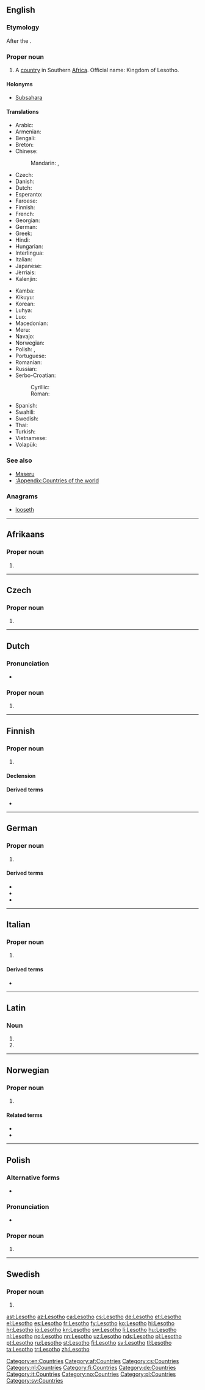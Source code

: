==English==
{{wikipedia}}

===Etymology===
After the {{w|Sotho|Sotho people}}.

===Proper noun===
{{en-proper noun}}

# A [[country]] in Southern [[Africa]]. Official name: Kingdom of Lesotho.

====Holonyms====
*[[Subsahara]]

====Translations====
{{trans-top|country in Southern Africa}}
* Arabic: {{t|ar|ليسوتو|m|tr=lisuutu}}
* Armenian: {{t|hy|Լեսոթո|tr=Lesot'o}}
* Bengali: {{t|bn|লেসোথো|tr=lesotho}}
* Breton: {{t|br|Lesotho}}
* Chinese:
*: Mandarin: {{t|cmn|萊索托|sc=Hani}}, {{t+|cmn|莱索托|tr=Láisuǒtuō|sc=Hani}}
* Czech: {{t+|cs|Lesotho|n}}
* Danish: {{t|da|Lesotho}}
* Dutch: {{t+|nl|Lesotho}}
* Esperanto: {{t|eo|Lesoto}}
* Faroese: {{t|fo|Lesoto|n}}
* Finnish: {{t+|fi|Lesotho}}
* French: {{t+|fr|Lesotho|m}}
* Georgian: {{t|ka|ლესოთო|sc=Geor}}
* German: {{t+|de|Lesotho}}
* Greek: {{t+|el|Λεσόθο|n|tr=Lesótho}}
* Hindi: {{t+|hi|लेसोथो|tr=lesōthō}}
* Hungarian: {{t|hu|Lesothó}}
* Interlingua: {{t|ia|Lesotho}}
* Italian: {{t|it|Lesotho|m}}
* Japanese: {{t|ja|レソト|tr=Resoto}}
* Jèrriais: {{t|roa-jer|Lesotho|m}}
* Kalenjin: {{t|kln|Lesotho}}
{{trans-mid}}
* Kamba: {{t|kam|Lesotho}}
* Kikuyu: {{t|ki|Lesotho}}
* Korean: {{t+|ko|레소토|tr=Lesoto|sc=Hang}}
* Luhya: {{t|luy|Lesotho}}
* Luo: {{t|luo|Lesotho}}
* Macedonian: {{t|mk|Лесото|n|tr=Lesóto}}
* Meru: {{t|mer|Lesotho}}
* Navajo: {{t|nv|Sotho Dineʼé bikéyah}}
* Norwegian: {{t+|no|Lesotho}}
* Polish: {{t+|pl|Lesotho|n}}, {{t+|pl|Lesoto|n}}
* Portuguese: {{t+|pt|Lesoto}}
* Romanian: {{t|ro|Lesotho|n}}
* Russian: {{t|ru|Лесото|n|tr=Lesóto}}
* Serbo-Croatian:
*: Cyrillic: {{t|sh|Лесото|m}}
*: Roman: {{t+|sh|Lesoto|m}}
* Spanish: {{t+|es|Lesoto}}
* Swahili: {{t+|sw|Lesoto}}
* Swedish: {{t+|sv|Lesotho}}
* Thai: {{t+|th|เลโซโท|tr=laysohtoh}}
* Turkish: {{t+|tr|Lesotho}}
* Vietnamese: {{t|vi|Lesotho}}
* Volapük: {{t|vo|Lesotän}}
{{trans-bottom}}

===See also===
* [[Maseru]]
* [[:Appendix:Countries of the world]]

===Anagrams===
* [[looseth#English|looseth]]

[[Category:en:Countries]]

----
==Afrikaans==

===Proper noun===
{{head|af|proper noun}}

# {{l|en|Lesotho}}

[[Category:af:Countries]]

----

==Czech==

===Proper noun===
{{cs-proper noun|g=n}}

# {{l|en|Lesotho}}

[[Category:cs:Countries]]

----

==Dutch==

===Pronunciation===
* {{audio|Nl-Lesotho.ogg|Audio|lang=nl}}

===Proper noun===
{{nl-proper noun|n}}

# {{l|en|Lesotho}}

[[Category:nl:Countries]]

----

==Finnish==
{{wikipedia|lang=fi}}

===Proper noun===
{{fi-proper noun}}

# {{l|en|Lesotho}}

====Declension====
{{fi-decl-valo|n=sg|Lesoth|||o|a}}

====Derived terms====
* {{l|fi|lesotholainen}}

[[Category:fi:Countries]]

----

==German==
{{wikipedia|lang=de}}

===Proper noun===
{{de-proper noun|n}}

# {{l|en|Lesotho}}

====Derived terms====
* {{l|de|Lesother}}
* {{l|de|Lesotherin}}
* {{l|de|lesothisch}}

[[Category:de:Countries]]

----

==Italian==
{{wikipedia|lang=it}}

===Proper noun===
{{it-proper noun|g=m}}

# {{l|en|Lesotho}}

====Derived terms====
* {{l|it|lesothiano}}

[[Category:it:Countries]]

----

==Latin==

===Noun===
{{la-noun-form|Lesothō}}

# {{inflection of|Lesothum||dat|lang=la}}
# {{inflection of|Lesothum||abl|lang=la}}

----

==Norwegian==

===Proper noun===
{{no-proper noun}}

# {{l|en|Lesotho}}

====Related terms====
* {{l|no|lesothoer}}
* {{l|no|lesothisk}}

[[Category:no:Countries]]

----

==Polish==

===Alternative forms===
* {{l|pl|Lesoto}}

===Pronunciation===
* {{IPA|/lɛˈsɔtɔ/|lang=pl}}

===Proper noun===
{{head|pl|proper noun|g=n|indeclinable}}

# {{l|en|Lesotho}}

[[Category:pl:Countries]]

----

==Swedish==

===Proper noun===
{{head|sv|proper noun}}

# {{l|en|Lesotho}}

[[Category:sv:Countries]]

[[ast:Lesotho]]
[[az:Lesotho]]
[[ca:Lesotho]]
[[cs:Lesotho]]
[[de:Lesotho]]
[[et:Lesotho]]
[[el:Lesotho]]
[[es:Lesotho]]
[[fr:Lesotho]]
[[fy:Lesotho]]
[[ko:Lesotho]]
[[hi:Lesotho]]
[[hr:Lesotho]]
[[io:Lesotho]]
[[kn:Lesotho]]
[[sw:Lesotho]]
[[li:Lesotho]]
[[hu:Lesotho]]
[[nl:Lesotho]]
[[no:Lesotho]]
[[nn:Lesotho]]
[[uz:Lesotho]]
[[nds:Lesotho]]
[[pl:Lesotho]]
[[pt:Lesotho]]
[[ru:Lesotho]]
[[st:Lesotho]]
[[fi:Lesotho]]
[[sv:Lesotho]]
[[tl:Lesotho]]
[[ta:Lesotho]]
[[tr:Lesotho]]
[[zh:Lesotho]]